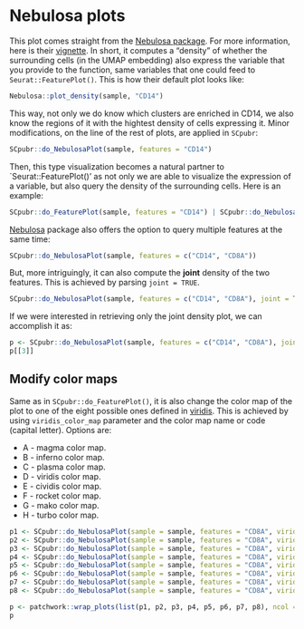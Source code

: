 # Nebulosa plots

This plot comes straight from the [Nebulosa package](http://bioconductor.org/packages/release/bioc/html/Nebulosa.html). For more information, here is their [vignette](http://bioconductor.org/packages/release/bioc/vignettes/Nebulosa/inst/doc/nebulosa_seurat.html). In short, it computes a "density" of whether the surrounding cells (in the UMAP embedding) also express the variable that you provide to the function, same variables that one could feed to `Seurat::FeaturePlot()`. This is how their default plot looks like:

```r
Nebulosa::plot_density(sample, "CD14")
```

This way, not only we do know which clusters are enriched in CD14, we also know the regions of it with the hightest density of cells expressing it. Minor modifications, on the line of the rest of plots, are applied in `SCpubr`:
```r
SCpubr::do_NebulosaPlot(sample, features = "CD14")
```

Then, this type visualization becomes a natural partner to `Seurat::FeaturePlot()' as not only we are able to visualize the expression of a variable, but also query the density of the surrounding cells. Here is an example:

```r
SCpubr::do_FeaturePlot(sample, features = "CD14") | SCpubr::do_NebulosaPlot(sample, features = "CD14")
```

[Nebulosa](https://github.com/powellgenomicslab/Nebulosa/blob/master/R/plotting.R) package also offers the option to query multiple features at the same time:

```r
SCpubr::do_NebulosaPlot(sample, features = c("CD14", "CD8A"))
```

But, more intriguingly, it can also compute the **joint** density of the two features. This is achieved by parsing `joint = TRUE`.

```r
SCpubr::do_NebulosaPlot(sample, features = c("CD14", "CD8A"), joint = TRUE)
```

If we were interested in retrieving only the joint density plot, we can accomplish it as:

```r
p <- SCpubr::do_NebulosaPlot(sample, features = c("CD14", "CD8A"), joint = TRUE, combine = F)
p[[3]]
```

## Modify color maps
Same as in `SCpubr::do_FeaturePlot()`, it is also change the color map of the plot to one of the eight possible ones defined in [viridis](https://cran.r-project.org/web/packages/viridis/vignettes/intro-to-viridis.html). This is achieved by using `viridis_color_map` parameter and the color map name or code (capital letter). Options are:

- A - magma color map.
- B - inferno color map.
- C - plasma color map.
- D - viridis color map.
- E - cividis color map.
- F - rocket color map.
- G - mako color map.
- H - turbo  color map.

```r
p1 <- SCpubr::do_NebulosaPlot(sample = sample, features = "CD8A", viridis_color_map = "A", plot.title = "Magma")
p2 <- SCpubr::do_NebulosaPlot(sample = sample, features = "CD8A", viridis_color_map = "B", plot.title = "Inferno")
p3 <- SCpubr::do_NebulosaPlot(sample = sample, features = "CD8A", viridis_color_map = "C", plot.title = "Plasma")
p4 <- SCpubr::do_NebulosaPlot(sample = sample, features = "CD8A", viridis_color_map = "D", plot.title = "Viridis")
p5 <- SCpubr::do_NebulosaPlot(sample = sample, features = "CD8A", viridis_color_map = "E", plot.title = "Cividis")
p6 <- SCpubr::do_NebulosaPlot(sample = sample, features = "CD8A", viridis_color_map = "F", plot.title = "Rocket")
p7 <- SCpubr::do_NebulosaPlot(sample = sample, features = "CD8A", viridis_color_map = "G", plot.title = "Mako")
p8 <- SCpubr::do_NebulosaPlot(sample = sample, features = "CD8A", viridis_color_map = "H", plot.title = "Turbo")

p <- patchwork::wrap_plots(list(p1, p2, p3, p4, p5, p6, p7, p8), ncol = 2, byrow = TRUE)
p
```
